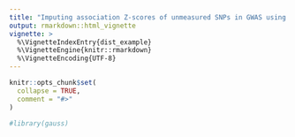 ```yaml
---
title: "Imputing association Z-scores of unmeasured SNPs in GWAS using DIST"
output: rmarkdown::html_vignette
vignette: >
  %\VignetteIndexEntry{dist_example}
  %\VignetteEngine{knitr::rmarkdown}
  %\VignetteEncoding{UTF-8}
---
```


```r
knitr::opts_chunk$set(
  collapse = TRUE,
  comment = "#>"
)
```

```r
#library(gauss)




```
